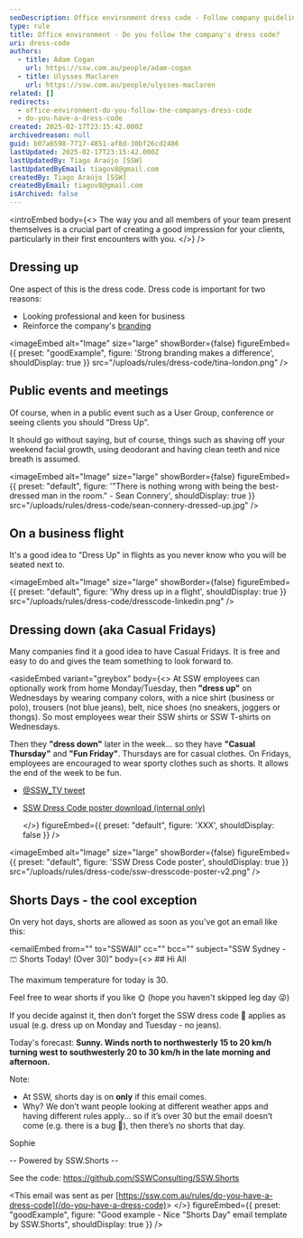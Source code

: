 ```yaml
---
seoDescription: Office environment dress code - Follow company guidelines to present a professional image, reinforce branding, and create a good impression for clients.
type: rule
title: Office environment - Do you follow the company's dress code?
uri: dress-code
authors:
  - title: Adam Cogan
    url: https://ssw.com.au/people/adam-cogan
  - title: Ulysses Maclaren
    url: https://ssw.com.au/people/ulysses-maclaren
related: []
redirects:
  - office-environment-do-you-follow-the-companys-dress-code
  - do-you-have-a-dress-code
created: 2025-02-17T23:15:42.000Z
archivedreason: null
guid: b07a6598-7717-4851-af8d-30bf26cd2486
lastUpdated: 2025-02-17T23:15:42.000Z
lastUpdatedBy: Tiago Araújo [SSW]
lastUpdatedByEmail: tiagov8@gmail.com
createdBy: Tiago Araújo [SSW]
createdByEmail: tiagov8@gmail.com
isArchived: false
---
```


<introEmbed
  body={<>
The way you and all members of your team present themselves is a crucial part of creating a good impression for your clients, particularly in their first encounters with you.
  </>}
/>
## Dressing up

One aspect of this is the dress code. Dress code is important for two reasons:

* Looking professional and keen for business
* Reinforce the company's [branding](/rules-to-better-branding)

<imageEmbed
  alt="Image"
  size="large"
  showBorder={false}
  figureEmbed={{
    preset: "goodExample",
    figure: 'Strong branding makes a difference',
    shouldDisplay: true
  }}
  src="/uploads/rules/dress-code/tina-london.png"
/>

## Public events and meetings

Of course, when in a public event such as a User Group, conference or seeing clients you should "Dress Up".

It should go without saying, but of course, things such as shaving off your weekend facial growth, using deodorant and having clean teeth and nice breath is assumed.


<imageEmbed
  alt="Image"
  size="large"
  showBorder={false}
  figureEmbed={{
    preset: "default",
    figure: '"There is nothing wrong with being the best-dressed man in the room." - Sean Connery',
    shouldDisplay: true
  }}
  src="/uploads/rules/dress-code/sean-connery-dressed-up.jpg"
/>

## On a business flight

It's a good idea to "Dress Up" in flights as you never know who you will be seated next to.


<imageEmbed
  alt="Image"
  size="large"
  showBorder={false}
  figureEmbed={{
    preset: "default",
    figure: 'Why dress up in a flight',
    shouldDisplay: true
  }}
  src="/uploads/rules/dress-code/dresscode-linkedin.png"
/>

## Dressing down (aka Casual Fridays)

Many companies find it a good idea to have Casual Fridays. It is free and easy to do and gives the team something to look forward to.

<asideEmbed
  variant="greybox"
  body={<>
    At SSW employees can optionally work from home Monday/Tuesday, then **"dress up"** on Wednesdays by wearing company colors, with a nice shirt (business or polo), trousers (not blue jeans), belt, nice shoes (no sneakers, joggers or thongs). So most employees wear their SSW shirts or SSW T-shirts on Wednesdays.

Then they **"dress down"** later in the week... so they have **"Casual Thursday"** and **"Fun Friday"**. Thursdays are for casual clothes. On Fridays, employees are encouraged to wear sporty clothes such as shorts. It allows the end of the week to be fun.

* [@SSW_TV tweet](https://twitter.com/SSW_TV/status/1103567355836153862?ref_src=twsrc%5Etfw)
* [SSW Dress Code poster download (internal only)](https://sswcom.sharepoint.com/:b:/s/SSWDESIGN/EfVEIVvnUK5EoEE22SnqtskBlSE3nryQTkLDTjsfGrTV-Q?e=xilv3b)

  </>}
  figureEmbed={{
    preset: "default",
    figure: 'XXX',
    shouldDisplay: false
  }}
/>


<imageEmbed
  alt="Image"
  size="large"
  showBorder={false}
  figureEmbed={{
    preset: "default",
    figure: 'SSW Dress Code poster',
    shouldDisplay: true
  }}
  src="/uploads/rules/dress-code/ssw-dresscode-poster-v2.png"
/>

## Shorts Days - the cool exception

On very hot days, shorts are allowed as soon as you've got an email like this:

<emailEmbed
  from=""
  to="SSWAll"
  cc=""
  bcc=""
  subject="SSW Sydney - 🩳 Shorts Today! (Over 30)"
  body={<>
    ## Hi All

The maximum temperature for today is 30.

Feel free to wear shorts if you like 🌞 (hope you haven't skipped leg day 😜)

If you decide against it, then don't forget the SSW dress code 👔 applies as usual (e.g. dress up on Monday and Tuesday - no jeans).

Today's forecast: **Sunny. Winds north to northwesterly 15 to 20 km/h turning west to southwesterly 20 to 30 km/h in the late morning and afternoon.**

Note:

* At SSW, shorts day is on **only** if this email comes.
* Why? We don’t want people looking at different weather apps and having different rules apply... so if it’s over 30 but the email doesn’t come (e.g. there is a bug 🐞), then there’s no shorts that day.

Sophie

-- Powered by SSW.Shorts --

See the code: <https://github.com/SSWConsulting/SSW.Shorts>

\<This email was sent as per [https://ssw.com.au/rules/do-you-have-a-dress-code](/do-you-have-a-dress-code)&gt;
  </>}
  figureEmbed={{
    preset: "goodExample",
    figure: "Good example - Nice "Shorts Day" email template by SSW.Shorts",
    shouldDisplay: true
  }}
/>
